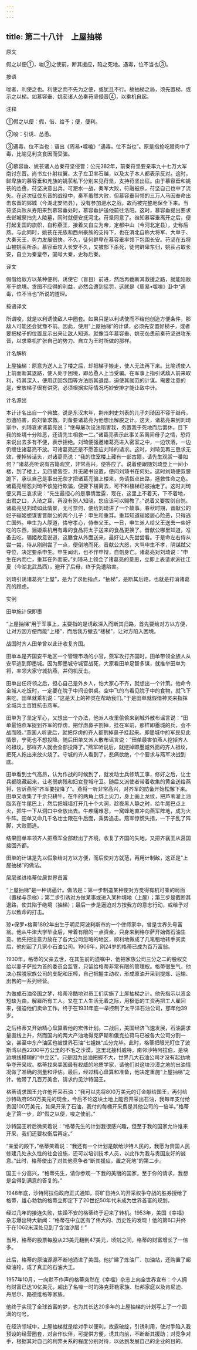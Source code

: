 ```yaml
---
---
---
```

title: 第二十八计　上屋抽梯
---




原文

假之以便①，唆②之使前，断其援应，陷之死地。遇毒，位不当也③。

按语

唆者，利使之也。利使之而不先为之便，或犹且不行。故抽梯之局，须先置梯，或示之以梯。如慕容垂、姚苌诸人怂秦苻坚侵晋④，以乘机自起。

注释

①假之以便：假，借、给予；便，便利。

②唆：引诱、怂恿。

③遇毒，位不当也：语出《周易•噬嗑》“遇毒，位不当也”。原是指抢吃腊肉中了毒，比喻见利贪食因而受骗。

④慕容垂、姚苌诸人怂秦苻坚侵晋：公元382年，前秦苻坚要亲率九十七万大军南讨东晋。尚书左仆射权翼、太子左卫率石越，以及太子本人都表示反对。这时，鲜卑族的慕容垂和羌族的姚苌私下分别来见苻坚，支持苻坚出征。由于慕容垂和姚苌的怂恿，苻坚决意出兵。可淝水一战，秦军大败，符融被杀，苻坚自己也中了流矢。在这次征伐东晋的战役中，秦军虽然大败，但慕容垂带领的三万人马因奉命出击东晋的郧城（今湖北安陆县），没有参加淝水之战，故而被完整地保全下来。当苻坚兵败从寿阳来到慕容垂处时，慕容垂护送他前往洛阳。这时，慕容垂提出要求去邺城祭扫先人陵墓，同时就便安抚河北。苻坚同意了。谁知慕容垂离开之后，便打起复国的旗帜，自称燕王，接着又自立为帝，定都中山（今河北定县），史称后燕。与此同时，姚苌在羌族和西州豪族的支持下，也在渭北自称大将军、大单于、大秦天王，势力发展很快。不久，徒何鲜卑在慕容垂率领下包围长安。苻坚在五将山被姚苌所杀。慕容垂攻入长安不久，又被部下杀死，徒何鲜卑东归，姚苌占取长安，自立为秦皇帝，国号大秦，史称后秦。

译文

假借给敌方以某种便利，诱使它（盲目）前进，然后再截断其救援之路，就能陷敌军于绝境。贪图不应得的利益，必然会遭到惩罚，这就是《周易•噬嗑》卦中“遇毒，位不当也”所说的道理。

按语译文

所谓唆，就是以利诱使敌人中圈套。如果只是以利诱使而不给他创造方便条件，那敌人可能还会犹豫不前。因此，使用“上屋抽梯”的计谋，必须先安置好梯子，或者要把梯子的位置显示出来让敌人知道。就像当年慕容垂、姚苌怂恿前秦苻坚进攻东晋，以求乘机扩张自己的势力、自立为王时所做的那样。

计名解析

上屋抽梯：原意为送人上了楼之后，却把梯子搬走，使人无法再下来。比喻诱使人上前而断其退路，使人处于困境，即怂恿人上当受骗。在军事上指引诱敌人前来取利，待其深入，便用迂回包围等方法断其退路，迫使其就范的计谋。需要注意的是，安放梯子很有讲究，必须根据实际情况巧妙安排才能让敌中计。

计名源出

本计计名出自一个典故。说是东汉末年，荆州刺史刘表的儿子刘琦因不容于继母，恐遭陷害，向刘备求救。刘备要诸葛亮为他想出解脱之计。这天，诸葛亮来到刘琦家中，刘琦哀求诸葛亮说：“继母屡次设法陷害我，务置我于死地而后罢休，目下我的处境十分险恶，还请先生相救一二。”诸葛亮表示此事关系离间母子之情，恐将来说出去多有不便，表示拒绝。刘琦便强邀诸葛亮进入密室之中，一边饮酒，一边仍缠住诸葛亮不放。可诸葛亮还是不愿答应刘琦的请求。这时，刘琦见再三恳求无效，便掉转话头，对诸葛亮说：“我的住室楼上藏有一部古籍，请先生观赏一番如何？”诸葛亮听说有古籍观赏，非常高兴，便答应了。说着便跟随刘琦登上一间小楼，到了楼上，见四壁皆空，并无藏书设置，便问刘琦书在何处。这时刘琦便双膝跪下，承认自己是事出无奈才把诸葛亮骗上楼来，务请指点出路，拯救性命之危。诸葛亮埋怨刘琦不该施行欺骗，便要下楼离去，可不料楼梯已被抽走了。这时刘琦便又再三哀求说：“先生最担心的是事情泄露，现在，这里上不着天，下不着地，出君之口，入琦之耳，再没有别人知晓，您应该可以赐教了。”说着又要拔剑自刎。诸葛亮见刘琦如此情景，无可奈何，便给刘琦讲了一个故事。春秋时期，晋献公的妃子骊姬想谋害晋献公的两个儿子：申生和重耳。重耳知道骊姬居心险恶，只得逃亡国外。申生为人厚道，恪守孝心，侍奉父王。一日，申生派人给父王送去一些好吃的东西，骊姬乘机用有毒的食品将太子送来的食品更换了。晋献公哪里知道，准备去吃，骊姬故意说道，这膳食从外面送来，最好让人先尝尝看。于是命左右侍从尝一尝，侍从刚刚尝了一点，便倒地而死。晋献公大怒，大骂申生不孝，阴谋弑父夺位，决定要杀申生。申生闻讯，也不作申辩，自刎身亡。诸葛亮对刘琦说：“申生在内而亡，重耳在外而安。”刘琦马上领会了诸葛亮的意思，立即上表请求派往江夏（今湖北武昌西），避开了后母，终于免遭陷害。

刘琦引诱诸葛亮“上屋”，是为了求他指点，“抽梯”，是断其后路，也就是打消诸葛亮的顾虑。

实例

田单施计保即墨

“上屋抽梯”用于军事上，主要指的是诱敌深入而断其归路，首先要给对方以方便，让对方因方便而能“上楼”，而后我方撤去“楼梯”，让对方陷入困境。

战国时齐人田单曾以此计收复齐国。

田单本是齐国安平地区一个管理市场的小官，燕军攻打齐国时，田单带领全族人从安平逃到即墨城。因为即墨城守城官战死，大家看田单足智多谋，就推举田单为将，率领大家守城抗燕，并伺机反击。

田单出任将领之后，担心自己是外乡人，怕大家心不齐，就想出一个计策。他命令全城人吃饭时，一定要在院子中间设供桌。空中飞的鸟看见院子中的食物，就飞下来吃，田单就乘机说：“这是天上的神灵在帮助我们。”于是田单就假借神灵来指挥全城兵士百姓抗击燕军。

田单为了坚定军心，又想出一个办法，他派人夜里偷偷来到城外散布谣言说：“田单最怕燕军捉到齐军的俘虏，把俘虏鼻子割掉，挂在军前，那样即墨城的兵，会不战而降。”燕国人听说后，就把俘虏的齐人都割掉鼻子挂起来。即墨城中的军民见此情景，宁死也不想投降。随后田单又派人散布谣言说：“田单最害怕燕人挖掉齐人的祖坟，那样齐人就会全部投降了。”燕军听说后，就挖掉即墨城外面的齐人祖坟，把死人拖出来放火烧了。守城的齐人看到了，悲痛欲绝，个个要求与燕军决战到底。

田单看到士气高昂，认为作战的时候到了，就发动士兵修筑工事，修好之后，让士兵都隐藏起来，让老弱病残和妇女登城守卫。随后又派使者带着收集的黄金送给燕将，告诉燕将“齐军要投降了”。燕将一听非常高兴，对齐军的防备开始松懈下来。田单又收集了千余只耕牛，在牛的两角上绑上尖刀，身上画上龙纹，把芦苇灌上油脂系在牛尾巴上，然后把城墙打开几十个大洞，趁夜黑人静之时，给牛尾巴点上火，把牛一下从洞口中全放出去。牛疼痛难忍，一窝蜂地直冲向燕军阵地，成为火牛阵。田单又命几千名壮士跟在牛后面，乘势追击。燕军惊慌失措，一下子乱了阵脚，大败而逃。

结果田单率领齐人把燕军全部赶出了齐境，收复了齐国的失地，又把齐襄王从莒国接回齐都。

田单的计谋是先以假象给对方以方便，而后使对方就范，再用计制敌，这正是“上屋抽梯”的做法。

层层递进格蒂位居世界首富

“上屋抽梯”是一种诱逼计。做法是：第一步制造某种使对方觉得有机可乘的局面（置梯与示梯）；第二步引诱对方做某事或进入某种境地（上屋）；第三步是截断其退路，使其陷于绝境（抽梯）；最后一步是逼迫对方按我方的意志行动，或给予对方以致命的打击。

琼•保罗•格蒂1892年出生于明尼阿波利斯市的一个律师家中，曾是世界头号富翁。他从牛津大学毕业后，带着有限的一点资金，只身来到格尔萨开始做石油生意。他先把注意力放在了各大公司忽略的地区，顺利地做成了几笔租地转手买卖后，他创起了几家小石油公司。1906年，刚24岁的格蒂已成为百万富翁。

1930年，格蒂的父亲去世，在其生前的遗嘱中，他把家族公司三分之二的股权交给以妻子萨拉为首的委员会监管，只留给格蒂非常有限的管理权。格蒂很生气，他决心摆脱家族公司的支配和压榨，自己把握主动权，形成原油开采到提炼、运输、出售的一系列经营。

为做成石油帝国之梦，格蒂冷酷地对员工们实施了上屋抽梯之计。他先指示以资金短缺为由，解雇所有工人。又在工人生活无着之际，用极低的工资再把工人雇回来，强迫他们卖命工作。终于在1931年底一举控制了太平洋石油公司，那年他39岁。

之后格蒂又开始精心盘算着他的宏伟计划。二战后，美国经济飞速发展，石油需求量直线上升，然而国内的两大产油地得克萨斯和俄克拉荷马已被各大公司分割一空，甚至中东产油区也被世界石油“七姐妹“瓜分完毕。此时，格蒂把眼光盯住了波斯湾以西2200平方公里的不毛之沙漠，这里北接科威特，南邻沙特阿拉伯，是块边境线模糊的“中立区”。只是因为出油把握不大，世界几大石油公司才没有起劲地争夺开采权。格蒂找来美国最有权威的地质学家，请他们对这块沙漠之地的出油情况做了准确的测量和评估。最后，经过精心盘算和准备，他决定重施“上屋抽梯”之计。他带了几百万美金，请求约见沙特国王。

格蒂请求国王允许他开采石油：“我可以先将800万美元的订金献给国王，再付给沙特政府950万美元的现金，今后不论这块土地上能否开采出石油，我每年支付给贵国100万美元，如果开采了石油，我付的每桶开采费是其他公司的一倍半。”格蒂走了第一步，即“假之以便，唆之使前。”

沙特国王听后微笑着说：“格蒂先生的计划我很感兴趣，但至于我的国家允许谁来开采，我们还要权衡后再定。”

“亲爱的殿下，”格蒂笑着说：“我还有一个计划是献给沙特人民的，我愿为贵国人民修建几处永久性的社会设施，还可以培训技术人员，以此作为我与贵国友好的诚意。”此时，格蒂使出了对其他竞争者“断其援应，置之死地”的第二步。

国王十分高兴，“格蒂先生，请你参观一下我的美丽的国家，至于你的请求，我想是会得到满意的答复的。”

1948年底，沙特阿拉伯政府正式通知，将旷日持久的开采权争夺战的胜券授给了格蒂，雄心勃勃的格蒂立即定下了20世纪50年代末成为世界首富的规划。

经过几年的接连失败，焦躁不安的格蒂终于迎来了转机。1953年，美国《幸福》杂志爆出特大新闻：“格蒂在中立区有了伟大的、历史性的发现！他的第6口井终于在1062米深处见到了含油沙层！”

当月，格蒂的股票每股从23美元翻到47美元，顷刻之间，格蒂的财富增长了一倍多。

此后，格蒂的原油源源不断地涌进了美国。他扩建了炼油厂、加油站，还购置了超级油轮，成了真正的石油大王。

1957年10月，一向默不作声的格蒂突然在《幸福》杂志上向全世界宣布：个人拥有财富已达10亿美元，超出了名噪一时的洛克菲勒家族、杜邦家庭以及肯尼迪、丹尼尔、路德维格等家族。

他终于实现了全球首富的梦，也为其长达20多年的上屋抽梯的计划写上了一个圆满的句号。

在经济领域中，上屋抽梯就是给对手以便利，故露破绽，引诱利用，使对手陷入我预设的经营圈套，对合作伙伴，可提供方便，诱其向前，不断断其援助；对竞争对手，根据其对自己的利弊关系的程度分别对待，以达到发展自己的企业的目的。